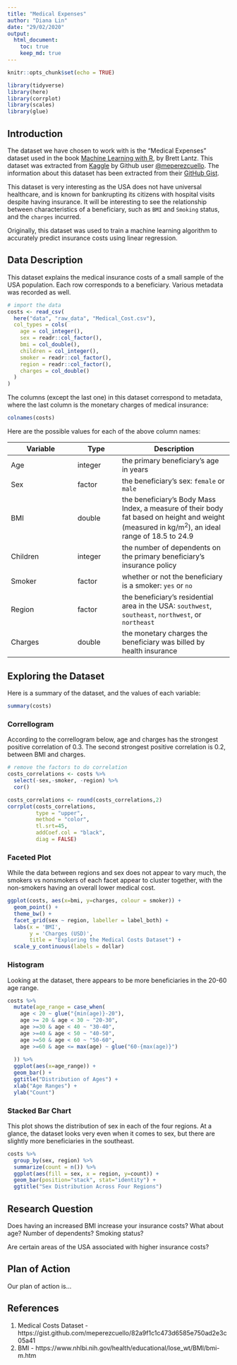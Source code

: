 ```yaml
---
title: "Medical Expenses"
author: "Diana Lin"
date: "29/02/2020"
output: 
  html_document:
    toc: true
    keep_md: true
---
```


```r
knitr::opts_chunk$set(echo = TRUE)
```

```r
library(tidyverse)
library(here)
library(corrplot)
library(scales)
library(glue)
```

## Introduction

The dataset we have chosen to work with is the "Medical Expenses" dataset used in the book [Machine Learning with R](https://www.amazon.com/Machine-Learning-R-Brett-Lantz/dp/1782162143), by Brett Lantz. This dataset was extracted from [Kaggle](https://www.kaggle.com/mirichoi0218/insurance/home) by Github user [\@meperezcuello](https://gist.github.com/meperezcuello). The information about this dataset has been extracted from their [GitHub Gist](https://gist.github.com/meperezcuello/82a9f1c1c473d6585e750ad2e3c05a41).

This dataset is very interesting as the USA does not have universal healthcare, and is known for bankrupting its citizens with hospital visits despite having insurance. It will be interesting to see the relationship between characteristics of a beneficiary, such as `BMI` and `Smoking` status, and the `charges` incurred.

Originally, this dataset was used to train a machine learning algorithm to accurately predict insurance costs using linear regression.

## Data Description

This dataset explains the medical insurance costs of a small sample of the USA population. Each row corresponds to a beneficiary. Various metadata was recorded as well.

```r
# import the data 
costs <- read_csv(
  here("data", "raw_data", "Medical_Cost.csv"),
  col_types = cols(
    age = col_integer(),
    sex = readr::col_factor(),
    bmi = col_double(),
    children = col_integer(),
    smoker = readr::col_factor(),
    region = readr::col_factor(),
    charges = col_double()
  )
)
```

The columns (except the last one) in this dataset correspond to metadata, where the last column is the monetary charges of medical insurance:
```r
colnames(costs)
```

Here are the possible values for each of the above column names:

Variable | Type | Description
---------|------|---------------
Age | integer | the primary beneficiary's age in years
Sex | factor | the beneficiary's sex: `female` or `male`
BMI | double | the beneficiary's Body Mass Index, a measure of their body fat based on height and weight (measured in kg/m<sup>2</sup>), an ideal range of 18.5 to 24.9
Children | integer | the number of dependents on the primary beneficiary's insurance policy
Smoker | factor | whether or not the beneficiary is a smoker: `yes` or `no`
Region | factor | the beneficiary's residential area in the USA: `southwest`, `southeast`, `northwest`, or `northeast`
Charges | double | the monetary charges the beneficiary was billed by health insurance

## Exploring the Dataset

Here is a summary of the dataset, and the values of each variable:
```r
summary(costs)
```

### Correllogram

According to the correllogram below, age and charges has the strongest positive correlation of 0.3. The second strongest positive correlation is 0.2, between BMI and charges.

```r
# remove the factors to do correlation
costs_correlations <- costs %>%
  select(-sex,-smoker, -region) %>%
  cor()

costs_correlations <- round(costs_correlations,2)
corrplot(costs_correlations,
         type = "upper",
         method = "color",
         tl.srt=45,
         addCoef.col = "black",
         diag = FALSE)
```

### Faceted Plot

While the data between regions and sex does not appear to vary much, the smokers vs nonsmokers of each facet appear to cluster together, with the non-smokers having an overall lower medical cost.
```r
ggplot(costs, aes(x=bmi, y=charges, colour = smoker)) + 
  geom_point() +
  theme_bw() +
  facet_grid(sex ~ region, labeller = label_both) +
  labs(x = 'BMI',
       y = 'Charges (USD)',
       title = "Exploring the Medical Costs Dataset") +
  scale_y_continuous(labels = dollar)
```

### Histogram
Looking at the dataset, there appears to be more beneficiaries in the 20-60 age range.
```r
costs %>% 
  mutate(age_range = case_when(
    age < 20 ~ glue("{min(age)}-20"),
    age >= 20 & age < 30 ~ "20-30",
    age >=30 & age < 40 ~ "30-40",
    age >=40 & age < 50 ~ "40-50",
    age >=50 & age < 60 ~ "50-60",
    age >=60 & age <= max(age) ~ glue("60-{max(age)}")
    
  )) %>%
  ggplot(aes(x=age_range)) +
  geom_bar() +
  ggtitle("Distribution of Ages") +
  xlab("Age Ranges") +
  ylab("Count")
```

### Stacked Bar Chart
This plot shows the distribution of sex in each of the four regions. At a glance, the dataset looks very even when it comes to sex, but there are slightly more beneficiaries in the southeast.
```r
costs %>%
  group_by(sex, region) %>%
  summarize(count = n()) %>%
  ggplot(aes(fill = sex, x = region, y=count)) +
  geom_bar(position="stack", stat="identity") +
  ggtitle("Sex Distribution Across Four Regions")
```

## Research Question
Does having an increased BMI increase your insurance costs? What about age? Number of dependents? Smoking status?

Are certain areas of the USA associated with higher insurance costs?

## Plan of Action
Our plan of action is...

## References
1. Medical Costs Dataset - https://gist.github.com/meperezcuello/82a9f1c1c473d6585e750ad2e3c05a41
2. BMI - https://www.nhlbi.nih.gov/health/educational/lose_wt/BMI/bmi-m.htm
